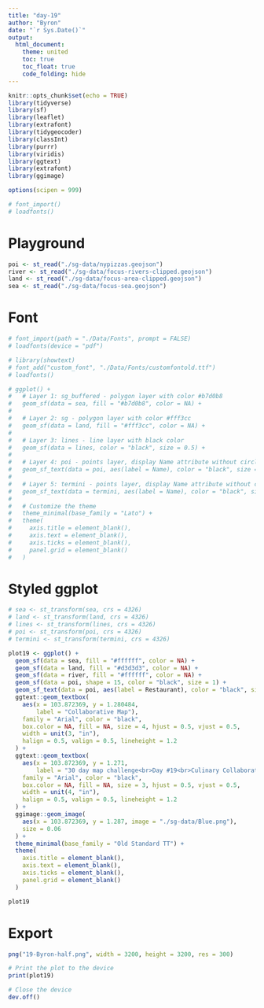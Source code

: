 ```yaml
---
title: "day-19"
author: "Byron"
date: "`r Sys.Date()`"
output:
  html_document:
    theme: united
    toc: true
    toc_float: true
    code_folding: hide
---
```


```r
knitr::opts_chunk$set(echo = TRUE)
library(tidyverse)
library(sf)
library(leaflet)
library(extrafont)
library(tidygeocoder)
library(classInt)
library(purrr)
library(viridis)
library(ggtext)
library(extrafont)
library(ggimage)

options(scipen = 999)

# font_import()  
# loadfonts()

```

# Playground

```r
poi <- st_read("./sg-data/nypizzas.geojson")
river <- st_read("./sg-data/focus-rivers-clipped.geojson")
land <- st_read("./sg-data/focus-area-clipped.geojson")
sea <- st_read("./sg-data/focus-sea.geojson")

```

# Font

```r
# font_import(path = "./Data/Fonts", prompt = FALSE)
# loadfonts(device = "pdf")

# library(showtext)
# font_add("custom_font", "./Data/Fonts/customfontold.ttf")
# loadfonts()
```

```r

# ggplot() +
#   # Layer 1: sg_buffered - polygon layer with color #b7d0b8
#   geom_sf(data = sea, fill = "#b7d0b8", color = NA) +
#   
#   # Layer 2: sg - polygon layer with color #fff3cc
#   geom_sf(data = land, fill = "#fff3cc", color = NA) +
#   
#   # Layer 3: lines - line layer with black color
#   geom_sf(data = lines, color = "black", size = 0.5) +
#   
#   # Layer 4: poi - points layer, display Name attribute without circles
#   geom_sf_text(data = poi, aes(label = Name), color = "black", size = 3, family = "Lato") +
#   
#   # Layer 5: termini - points layer, display Name attribute without circles, larger font
#   geom_sf_text(data = termini, aes(label = Name), color = "black", size = 4, fontface = "bold", family = "Lato") +
#   
#   # Customize the theme
#   theme_minimal(base_family = "Lato") +
#   theme(
#     axis.title = element_blank(),
#     axis.text = element_blank(),
#     axis.ticks = element_blank(),
#     panel.grid = element_blank()
#   )

```

# Styled ggplot

```r
# sea <- st_transform(sea, crs = 4326)
# land <- st_transform(land, crs = 4326)
# lines <- st_transform(lines, crs = 4326)
# poi <- st_transform(poi, crs = 4326)
# termini <- st_transform(termini, crs = 4326)

plot19 <- ggplot() +
  geom_sf(data = sea, fill = "#ffffff", color = NA) +
  geom_sf(data = land, fill = "#d3d3d3", color = NA) +
  geom_sf(data = river, fill = "#ffffff", color = NA) +
  geom_sf(data = poi, shape = 15, color = "black", size = 1) +
  geom_sf_text(data = poi, aes(label = Restaurant), color = "black", size = 2, family = "Arial", vjust = -0.7) +
  ggtext::geom_textbox(
    aes(x = 103.872369, y = 1.280484, 
        label = "Collaborative Map"), 
    family = "Arial", color = "black", 
    box.color = NA, fill = NA, size = 4, hjust = 0.5, vjust = 0.5,
    width = unit(3, "in"), 
    halign = 0.5, valign = 0.5, lineheight = 1.2
  ) +
  ggtext::geom_textbox(
    aes(x = 103.872369, y = 1.271, 
        label = "30 day map challenge<br>Day #19<br>Culinary Collaborations<br>Sean & Byron"), 
    family = "Arial", color = "black", 
    box.color = NA, fill = NA, size = 3, hjust = 0.5, vjust = 0.5,
    width = unit(4, "in"), 
    halign = 0.5, valign = 0.5, lineheight = 1.2
  ) +
  ggimage::geom_image(
    aes(x = 103.872369, y = 1.287, image = "./sg-data/Blue.png"),
    size = 0.06
  ) +
  theme_minimal(base_family = "Old Standard TT") +
  theme(
    axis.title = element_blank(),
    axis.text = element_blank(),
    axis.ticks = element_blank(),
    panel.grid = element_blank()
  )

plot19
```

# Export

```r
png("19-Byron-half.png", width = 3200, height = 3200, res = 300)

# Print the plot to the device
print(plot19)

# Close the device
dev.off()
```
